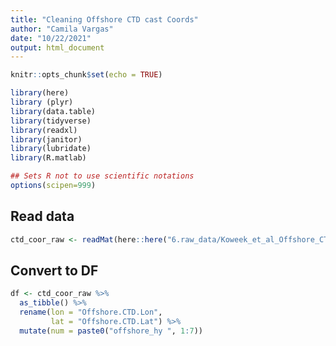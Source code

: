 ```yaml
---
title: "Cleaning Offshore CTD cast Coords"
author: "Camila Vargas"
date: "10/22/2021"
output: html_document
---
```



```r
knitr::opts_chunk$set(echo = TRUE)

library(here)
library (plyr)
library(data.table)
library(tidyverse)
library(readxl)
library(janitor)
library(lubridate)
library(R.matlab)

## Sets R not to use scientific notations
options(scipen=999) 
```

## Read data
```r

ctd_coor_raw <- readMat(here::here("6.raw_data/Koweek_et_al_Offshore_CTD_cast_coordinates.mat"))

```


## Convert to DF
```r


df <- ctd_coor_raw %>% 
  as_tibble() %>% 
  rename(lon = "Offshore.CTD.Lon",
         lat = "Offshore.CTD.Lat") %>% 
  mutate(num = paste0("offshore_hy ", 1:7))


```



